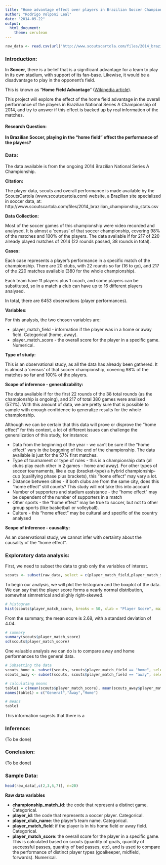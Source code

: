 ```yaml
---
title: "Home advantage effect over players in Brazilian Soccer Championship"
author: "Rodrigo Volponi Leal"
date: "2014-09-22"
output:
  html_document:
    theme: cerulean
---
```


<!-- For more info on RMarkdown see http://rmarkdown.rstudio.com/ -->

<!-- Enter the code required to load your data in the space below. The data will be loaded but the line of code won't show up in your write up (echo=FALSE) in order to save space-->
```r
raw_data <- read.csv(url("http://www.scoutscartola.com/files/2014_brazilian_championship_stats.csv"))
```

<!-- In the remainder of the document, add R code chunks as needed -->



### Introduction:

In **Soccer**, there is a belief that is a significant advantage for a team to play in its own stadium, with support of its fan-base. Likewise, it would be a disadvantage to play in the opponent's field. 

This is known as "**Home Field Advantage**" ([Wikipedia article](http://en.wikipedia.org/wiki/Home_advantage)).

This project will explore the effect of the home field advantage in the overall performance of the players in Brazilian National Series A Championship of 2014, and try to answer if this effect is backed up by real information of the matches.



#### Research Question: ####
**In Brazilian Soccer, playing in the "home field" effect the performance of the players?**




### Data:
The data available is from the ongoing 2014 Brazilian National Series A Championship.


**Citation:**

The player data, scouts and overall performance is made available by the ScoutsCartola (www.scoutscartola.com) website, a Brazilian site specialized in soccer data, at:
http://www.scoutscartola.com/files/2014_brazilian_championship_stats.csv


**Data Collection:**

Most of the soccer games of this championship were video recorded and analysed. It is almost a 'census' of that soccer championship, covering 98% of the matches and 100% of the players. The data avaliable if for 217 of 220 already played matches of 2014 (22 rounds passed, 38 rounds in total).


**Cases:**

Each case represents a player's performance in a specific match of the championship. There are 20 clubs, with 22 rounds so far (16 to go), and 217 of the 220 matches available (380 for the whole championship). 

Each team have 11 players plus 1 coach, and some players can be substituted, so in a match a club can have up to 16 different players analysed.

In total, there are 6453 observations (player performances).


**Variables:**

For this analysis, the two chosen variables are:

* player_match_field - information if the player was in a home or away field. Categorical (home, away).
* player_match_score - the overall score for the player in a specific game. Numerical.


**Type of study:**

This is an observational study, as all the data has already been gathered. It is almost a 'census' of that soccer championship, covering 98% of the matches so far and 100% of the players.


**Scope of inference - generalizability:**

The data avaliable if for the first 22 rounds of the 38 total rounds (as the championship is ongoing), and 217 of total 380 games were analised (57.1%). With this amount of data, we are pretty sure that is possible to sample with enough confidence to generalize results for the whole championship.

Although we can be certain that this data will prove or disprove the "home effect" for this context, a lot of different issues can challenge the generalization of this study, for instance:

* Data from the beginning of the year - we can't be sure if the "home effect" vary in the beggning of the end of the championship. The data available is just for the 57% first matches.
* Type of tournament or type of rules - this is a championship data (all clubs play each other in 2 games - home and away). For other types of soccer tournaments, like a cup (bracket-type) a hybrid championship-cup (qualifying phase plus brackets), this "home effect" may vary a lot.
* Distance between cities - if both clubs are from the same city, does this "home effect" still counts? This study will not take this into account
* Number of supporters and stadium assistance - the "home effect" may be dependent of the number of supporters in a match
* Other sports - the "home effect" may be true to soccer, but not to other group sports (like basketball or volleyball).
* Culture - this "home effect" may be cultural and specific of the country analysed


**Scope of inference - causality:**

As an observational study, we cannot infer with certainty about the causality of the "home effect".




### Exploratory data analysis:

First, we need to subset the data to grab only the variables of interest.

```r
scouts <- subset(raw_data, select = c(player_match_field,player_match_score))
```

To begin our analysis, we will plot the histogram and the boxplot of the data.
We can say that the player score forms a nearly normal distribution, somewhat simmetrical and slighly right-skewed.

```r
# histogram
hist(scouts$player_match_score, breaks = 50, xlab = "Player Score", main = "Histogram of all players")
```


From the summary, the mean score is 2.68, with a standard deviation of 4.04.
```r
# summary
summary(scouts$player_match_score)
sd(scouts$player_match_score)
```


One valuable analysis we can do is to compare away and home performances to the general data.

```r
# Subsetting the data
scouts_home <- subset(scouts, scouts$player_match_field == "home", select = player_match_score)
scouts_away <- subset(scouts, scouts$player_match_field == "away", select = player_match_score)

# calculating means
table1 = c(mean(scouts$player_match_score), mean(scouts_away$player_match_score), mean(scouts_home$player_match_score))
names(table1) = c("General","Away","Home")

# means
table1
```

This information sugests that there is a 

### Inference:

(To be done)

### Conclusion:

(To be done)



### Sample Data: ###
```r
head(raw_data[,c(2,3,6,7)], n=20)
```

**Raw data variables**

* **championship_match_id**: the code that represent a distinct game. Categorical.
* **player_id**: the code that represents a soccer player. Categorical.
* **player_club_name**: the player's team name. Categorical.
* **player_match_field**: if the player is in his home field or away field. Categorical.
* **player_match_score**: the overall score for the player in a specific game. This is calculated based on scouts (quantity of goals, quantity of successful passes, quantity of bad passes, etc), and is used to compare the performance of distinct player types (goalkeeper, midfield, forwards). Numerical.

